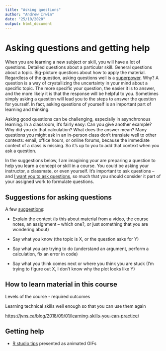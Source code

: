 ```yaml
---
title: "Asking questions"
author: "Andrew Irwin"
date: "25/10/2020"
output: html_document
---
```


# Asking questions and getting help

When you are learning a new subject or skill, you will have a lot of questions. Detailed questions about a particular skill. General questions about a topic. Big-picture questions about how to apply the material. Regardless of the question, asking questions well is a [superpower](https://jvns.ca/blog/2014/06/13/asking-questions-is-a-superpower/). Why? A question is a way of crystallizing the uncertainty in your mind about a specific topic. The more specific your question, the easier it is to answer, and the more likely it is that the response will be helpful to you. Sometimes simply asking a question will lead you to the steps to answer the question for yourself. In fact, asking questions of yourself is an important part of learning and thinking.

Asking good questions can be challenging, especially in asynchronous learning. In a classroom, it's fairly easy: Can you give another example? Why did you do that calculation? What does the answer mean? Many questions you might ask in an in-person class don't translate well to other contexts: email, office hours, or online forums, because the immediate context of a class is missing. So it's up to you to add that context when you ask a question.

In the suggestions below, I am imagining your are preparing a question to help you learn a concept or skill in a course. You could be asking your instructor, a classmate, or even yourself. It's important to ask questions -- and [I want you to ask questions](https://jvns.ca/blog/2014/04/04/ask-if-you-have-questions-isnt-enough/), so much that you should consider it part of your assigned work to formulate questions.

## Suggestions for asking questions

A few [suggestions](https://jvns.ca/blog/good-questions/):

-   Explain the context (is this about material from a video, the course notes, an assignment -- which one?, or just something that you are wondering about)

-   Say what you know (the topic is X, or the question asks for Y)

-   Say what you are trying to do (understand an argument, perform a calculation, fix an error in code)

-   Say what you think comes next or where you think you are stuck (I'm trying to figure out X, I don't know why the plot looks like Y)

## How to learn material in this course

Levels of the course - required outcomes

Learning technical skills well enough so that you can use them again

<https://jvns.ca/blog/2018/09/01/learning-skills-you-can-practice/>


## Getting help

* [R studio tips](https://www.pipinghotdata.com/posts/2020-09-07-introducing-the-rstudio-ide-and-r-markdown/) presented as animated GIFs


